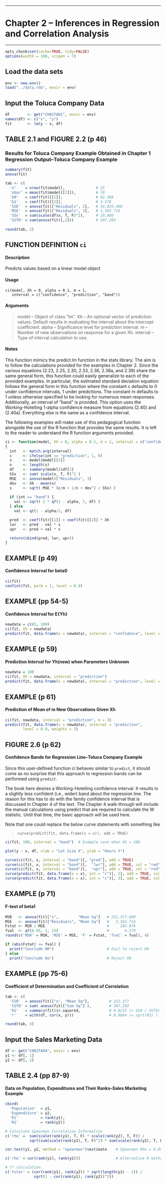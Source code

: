 **********
Chapter 2 -- Inferences in Regression and Correlation Analysis
================================================================================
**********

```r
opts_chunk$set(cache=TRUE, tidy=FALSE)
options(width = 100, scipen = 7)
```

Load the data sets
----------------------------------------------------------------------------

```r
env <- new.env()
load("../data.rda", envir = env)
```


Input the Toluca Company Data
----------------------------------------------------------------------------

```r
df        <- get("CH01TA01", envir = env)
names(df) <- c("x", "y")
fit       <- lm(y ~ x, df)
```


TABLE 2.1 and FIGURE 2.2     (p 46)
----------------------------------------------------------------------------
### Results for Toluca Company Example Obtained in Chapter 1 Regression Output--Toluca Company Example

```r
summary(fit)
anova(fit)   

tab <- c(
  'n'    = nrow(fit$model),              # 25
  'xbar' = mean(fit$model[[2]]),         # 70
  'b0'   = coef(fit)[[1]],               # 62.366
  'b1'   = coef(fit)[[2]],               # 3.570
  'SSE'  = anova(fit)["Residuals", 2],   # 54,825.460
  'MSE'  = anova(fit)["Residuals", 3],   # 2,383.716
  'SSx'  = sum(scale(df$x, T, F)^2),     # 19,800
  'SSTO' = sum(anova(fit)[,2]))          # 307,203
  
round(tab, 2) 
```


FUNCTION DEFINITION `ci`
----------------------------------------------------------------------------
#### Description
Predicts values based on a linear model object

#### Usage
    ci(model, Xh = 0, alpha = 0.1, m = 1,
       interval = c("confidence", "prediction", "band"))

#### Arguments
> model -- Object of class "lm".
> Xh -- An optional vector of prediction values. Default results in evaluating the interval about the intercept coefficient.
> alpha -- Significance level for prediction interval.
> m -- Number of new observations on response for a given Xh.
> interval -- Type of interval calculation to use.

#### Notes
This function mimics the predict.lm function in the stats library. The aim is to follow the calculations provided for the examples in Chapter 2. Since the various equations (2.23, 2.25, 2.30, 2.33, 2.36, 2.38a, and 2.39) share the same general form, this function could easily generalize to each of the provided examples. In particular, the estimated standard deviation equation follows the general form in this function where the constant c defaults to 0 under confidence intervals, 1 under predictions. The constant m defaults to 1 unless otherwise specified to be looking for numerous mean responses. Additionally, an interval of "band" is provided. This option uses the Working-Hotelling 1-alpha confidence measure from equations (2.40) and (2.40a). Everything else is the same as a confidence interval.

The following examples will make use of this pedagogical function alongside the use of the R function that provides the same results. It is left to the reader to understand the R function arguments provided.

```r
ci <- function(model, Xh = 0, alpha = 0.1, m = 1, interval = c("confidence", "prediction", "band")) 
{
  int   <- match.arg(interval)
  c     <- ifelse(int == "prediction", 1, 0)
  x     <- model$model[[2]]
  n     <- length(x)                                   
  df    <- summary(model)$df[2]                        
  SSx   <- sum( scale(x, T, F)^2 )                     
  MSE   <- anova(model)["Residuals", 3]                
  dev   <- Xh - mean(x)
  s     <- sqrt( MSE * (c/m + 1/n + dev^2 / SSx) )     
  
  if (int == "band") {
    val <- sqrt( 2 * qf(1 - alpha, 2, df) )
  } else
    val <- qt(1 - alpha/2, df)

  pred  <- coef(fit)[[1]] + coef(fit)[[2]] * Xh
  lwr   <- pred - val * s
  upr   <- pred + val * s

  return(cbind(pred, lwr, upr))
}
```


EXAMPLE     (p 49)
----------------------------------------------------------------------------
#### Confidence Interval for beta0

```r
ci(fit)
confint(fit, parm = 1, level = 0.9)
```


EXAMPLE     (pp 54-5)
----------------------------------------------------------------------------
#### Confidence Interval for E{Yh}

```r
newdata = c(65, 100)
ci(fit, Xh = newdata)
predict(fit, data.frame(x = newdata), interval = "confidence", level = 0.9)
```


EXAMPLE     (p 59)
----------------------------------------------------------------------------
#### Prediction Interval for Yh(new) when Parameters Unknown

```r
newdata = 100
ci(fit, Xh = newdata, interval = "prediction")
predict(fit, data.frame(x = newdata), interval = "prediction", level = 0.9)
```


EXAMPLE     (p 61)
----------------------------------------------------------------------------
#### Prediction of Mean of m New Observations Given Xh

```r
ci(fit, newdata, interval = "prediction", m = 3)
predict(fit, data.frame(x = newdata), interval = "prediction", 
        level = 0.9, weights = 3)
```



FIGURE 2.6     (p 62)
----------------------------------------------------------------------------
#### Confidence Bands for Regression Line--Toluca Company Example

Since this user-defined function ci behaves similar to `predict`, it should come as no surprise that this approach to regression bands can be performed using `predict`.

The book here desires a Working-Hotelling confidence interval. It results in a slightly less confident (i.e., wider) band about the regression line. The reason for this has to do with the family confidence interval that is discussed in Chapter 4 of the text. The Chapter 4 walk-through will include the manual calculations using predict that are required to calculate the W statistic. Until that time, the basic approach will be used here.

Note that one could replace the below curve statements with something like

> `curve(predict(fit, data.frame(x = x)), add = TRUE)`

```r
ci(fit, 100, interval = "band")  # Example case when Xh = 100

plot(y ~ x, df, xlab = "Lot Size X", ylab = "Hours Y")

curve(ci(fit, x, interval = "band")[, "pred"], add = TRUE)
curve(ci(fit, x, interval = "band")[,  "lwr"], add = TRUE, col = "red")
curve(ci(fit, x, interval = "band")[,  "upr"], add = TRUE, col = "red")
curve(predict(fit, data.frame(x = x), int = "c")[, 2], add = TRUE, col = "blue")
curve(predict(fit, data.frame(x = x), int = "c")[, 3], add = TRUE, col = "blue")
```


EXAMPLE     (p 71)
----------------------------------------------------------------------------
#### F-test of beta1

```r
MSR   <- anova(fit)["x",         "Mean Sq"]   # 252,377.600
MSE   <- anova(fit)["Residuals", "Mean Sq"]   #   2,383.716
Fstat <- MSR / MSE                            #     105.876
fval  <- qf(0.95, 1, 23)                      #       4.279
round(c('MSR' = MSR, 'MSE' = MSE, 'F' = Fstat, 'fval' = fval), 4)

if (abs(Fstat) <= fval) {
  print("Conclude H0")                        # Fail to reject H0
} else
  print("Conclude Ha")                        # Reject H0
```


EXAMPLE     (pp 75-6)
----------------------------------------------------------------------------
#### Coefficient of Determination and Coefficient of Correlation

```r
tab <- c(
  'SSR'  = anova(fit)["x", "Mean Sq"],         # 252,377
  'SSTO' = sum( anova(fit)["Sum Sq"] ),        # 307,203
  'R2'   = summary(fit)$r.squared,             # 0.8215 (= SSR / SSTO)
  'r'    = with(df, cor(x, y)))                # 0.9064 (= sqrt(R2) )

round(tab, 4)
```


Input the Sales Marketing Data
----------------------------------------------------------------------------

```r
df <- get("CH02TA04", envir = env)
y1 <- df[, 1]
y2 <- df[, 2]
```


TABLE 2.4     (pp 87-9)
----------------------------------------------------------------------------
#### Data on Population, Expenditures and Their Ranks--Sales Marketing Example

```r
cbind(
  'Population'  = y1,
  'Expenditure' = y2,
  'R1'          = rank(y1),
  'R2'          = rank(y2))

# Calculate Spearman Correlation Information
c('rho' =  sum(scale(rank(y1), T, F) * scale(rank(y2), T, F)) /
           sqrt(sum(scale(rank(y1), T, F)^2) * sum(scale(rank(y2), T, F)^2)))

cor.test(y1, y2, method = "spearman")$estimate    # Spearman Rho = 0.895

c('rho' = cor(rank(y1), rank(y2)))                # Alternative R method

# t* calculation
c('tstar' = (cor(rank(y1), rank(y2)) * sqrt(length(y1) - 2)) / 
             sqrt(1 - cor(rank(y1), rank(y2))^2))
```
